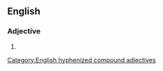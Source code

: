 {{also|underserved}}
==English==

===Adjective===
{{en-adj|head=[[under]]-[[served]]}}

# {{alternative spelling of|en|underserved}}

[[Category:English hyphenized compound adjectives]]